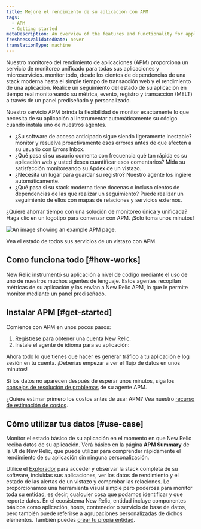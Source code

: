 ```yaml
---
title: Mejore el rendimiento de su aplicación con APM
tags:
  - APM
  - Getting started
metaDescription: An overview of the features and functionality for application performance management in New Relic.
freshnessValidatedDate: never
translationType: machine
---
```


Nuestro monitoreo del rendimiento de aplicaciones (APM) proporciona un servicio de monitoreo unificado para todas sus aplicaciones y microservicios. monitor todo, desde los cientos de dependencias de una stack moderna hasta el simple tiempo de transacción web y el rendimiento de una aplicación. Realice un seguimiento del estado de su aplicación en tiempo real monitoreando su métrica, evento, registro y transacción (MELT) a través de un panel prediseñado y personalizado.

Nuestro servicio APM brinda la flexibilidad de monitor exactamente lo que necesita de su aplicación al instrumentar automáticamente su código cuando instala uno de nuestros agentes.

* ¿Su software de acceso anticipado sigue siendo ligeramente inestable? monitor y resuelva proactivamente esos errores antes de que afecten a su usuario con Errors Inbox.
* ¿Qué pasa si su usuario comenta con frecuencia qué tan rápida es su aplicación web y usted desea cuantificar esos comentarios? Mida su satisfacción monitoreando su Apdex de un vistazo.
* ¿Necesita un lugar para guardar su registro? Nuestro agente los ingiere automáticamente.
* ¿Qué pasa si su stack moderna tiene docenas o incluso cientos de dependencias de las que realizar un seguimiento? Puede realizar un seguimiento de ellos con mapas de relaciones y servicios externos.

¿Quiere ahorrar tiempo con una solución de monitoreo única y unificada? Haga clic en un logotipo para comenzar con APM. ¡Solo toma unos minutos!

<TechTileGrid>
  <TechTile
    name="Go agent"
    icon="logo-go"
    to="https://one.newrelic.com/nr1-core?state=985d4005-ba90-a8c7-1da1-2af34539b03b"
  />

  <TechTile
    name="Java agent"
    icon="logo-java"
    to="https://one.newrelic.com/nr1-core?state=80d18bcb-4919-1fcb-2b77-9406838eb916"
  />

  <TechTile
    name=".NET agent"
    icon="logo-dotnet"
    to="https://one.newrelic.com/nr1-core?state=30e93090-6dfa-6b70-8e75-472f54414355"
  />

  <TechTile
    name="Node.js agent"
    icon="logo-nodejs"
    to="https://one.newrelic.com/marketplace/install-data-source?state=be2e62fa-cc3b-c428-27c4-8d662c9e80a1"
  />

  <TechTile
    name="PHP agent"
    icon="logo-php"
    to="https://one.newrelic.com/nr1-core?state=aa633b41-72d4-009c-3abf-55dcf64894fe"
  />

  <TechTile
    name="Python agent"
    icon="logo-python"
    to="https://one.newrelic.com/nr1-core?state=20fda75b-58fb-a92a-f9e1-7b052035c6e8"
  />

  <TechTile
    name="Ruby agent"
    icon="logo-ruby"
    to="https://one.newrelic.com/nr1-core?state=d69143ab-605c-579b-25bf-cc6e5fee5b80"
  />
</TechTileGrid>

<img
  title="APM overview"
  alt="An image showing an example APM page."
  src="/images/apm_screenshot-full_apm-summay-total-overview.webp"
/>

<figcaption>
  Vea el estado de todos sus servicios de un vistazo con APM.
</figcaption>

## Como funciona todo [#how-works]

New Relic instrumentó su aplicación a nivel de código mediante el uso de uno de nuestros muchos agentes de lenguaje. Estos agentes recopilan métricas de su aplicación y las envían a New Relic APM, lo que le permite monitor mediante un panel prediseñado.

## Instalar APM [#get-started]

Comience con APM en unos pocos pasos:

1. [Regístrese](https://newrelic.com/signup/) para obtener una cuenta New Relic.
2. Instale el agente de idioma para su aplicación:

<TechTileGrid>
  <TechTile
    name="Go agent"
    icon="logo-go"
    to="https://one.newrelic.com/nr1-core?state=f310f9fd-96b5-7d5e-045e-b151331293ca"
  />

  <TechTile
    name="Java agent"
    icon="logo-java"
    to="https://one.newrelic.com/nr1-core?state=f378c92c-1d6a-dc90-c26c-0c2ad930959a"
  />

  <TechTile
    name=".NET agent"
    icon="logo-dotnet"
    to="https://one.newrelic.com/nr1-core?state=fcaeee53-614a-4c29-92ee-694e0b128368"
  />

  <TechTile
    name="Node.js agent"
    icon="logo-nodejs"
    to="https://one.newrelic.com/nr1-core?state=c872674f-2350-7ec3-125f-a4335255e180"
  />

  <TechTile
    name="PHP agent"
    icon="logo-php"
    to="https://one.newrelic.com/nr1-core?state=77aab820-3aaf-066b-c3fc-2f3437b403a8"
  />

  <TechTile
    name="Python agent"
    icon="logo-python"
    to="https://one.newrelic.com/nr1-core?state=1ed82004-2854-1a4a-2a91-69302832ccc0"
  />

  <TechTile
    name="Ruby agent"
    icon="logo-ruby"
    to="https://one.newrelic.com/nr1-core?state=d69143ab-605c-579b-25bf-cc6e5fee5b80"
  />
</TechTileGrid>

Ahora todo lo que tienes que hacer es generar tráfico a tu aplicación e log sesión en tu cuenta. ¡Deberías empezar a ver el flujo de datos en unos minutos!

Si los datos no aparecen después de esperar unos minutos, siga los [consejos de resolución de problemas](/docs/agents/manage-apm-agents/troubleshooting/not-seeing-data) de su agente APM.

¿Quiere estimar primero los costos antes de usar APM? Vea nuestro [recurso de estimación de costos](https://newrelic.com/blog/nerdlog/estimate-data-cost).

## Cómo utilizar tus datos [#use-case]

Monitor el estado básico de su aplicación en el momento en que New Relic reciba datos de su aplicación. Verá <InlinePopover type="dashboards"/>básico en la página <DNT>**APM Summary**</DNT> de la UI de New Relic, que puede utilizar para comprender rápidamente el rendimiento de su aplicación sin ninguna personalización.

Utilice el [Explorador](/docs/new-relic-one/use-new-relic-one/core-concepts/new-relic-explorer-view-performance-across-apps-services-hosts/) para acceder y observar la stack completa de su software, incluidas sus aplicaciones, ver los datos de rendimiento y el estado de las alertas de un vistazo y comprobar las relaciones. Le proporcionamos una herramienta visual simple pero poderosa para monitor toda su [entidad](/docs/new-relic-one/use-new-relic-one/core-concepts/what-entity-new-relic/), es decir, cualquier cosa que podamos identificar y que reporte datos. En el ecosistema New Relic, entidad incluye componentes básicos como aplicación, hosts, contenedor o servicio de base de datos, pero también puede referirse a agrupaciones personalizadas de dichos elementos. También puedes [crear tu propia entidad](https://github.com/newrelic/entity-definitions#entity-definitions).
